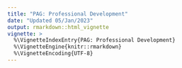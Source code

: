 ```yaml
---
title: "PAG: Professional Development"
date: "Updated 05/Jan/2023"
output: rmarkdown::html_vignette
vignette: >
  %\VignetteIndexEntry{PAG: Professional Development}
  %\VignetteEngine{knitr::rmarkdown}
  %\VignetteEncoding{UTF-8}
---
```


